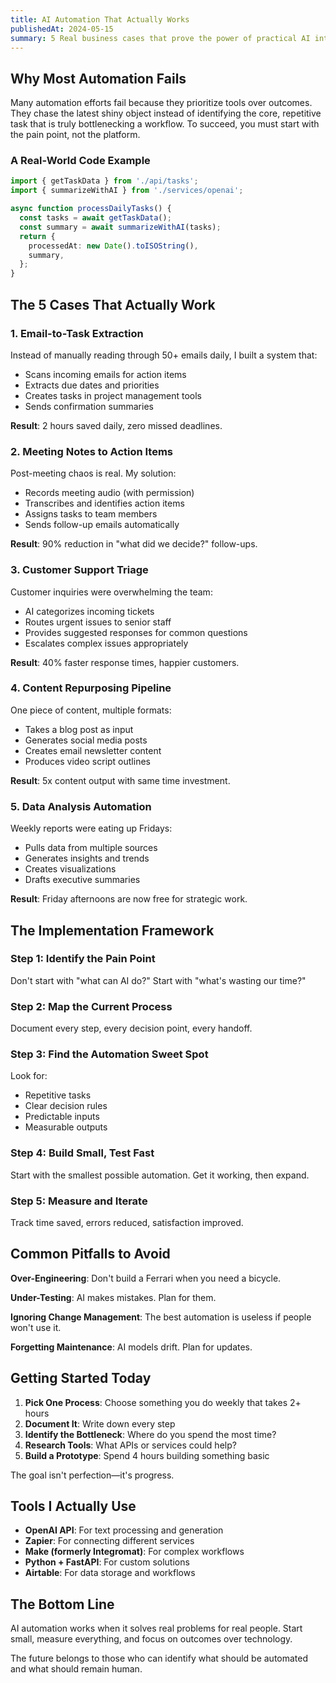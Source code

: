 ```yaml
---
title: AI Automation That Actually Works
publishedAt: 2024-05-15
summary: 5 Real business cases that prove the power of practical AI integration
---
```


## Why Most Automation Fails

Many automation efforts fail because they prioritize tools over outcomes. They chase the latest shiny object instead of identifying the core, repetitive task that is truly bottlenecking a workflow. To succeed, you must start with the pain point, not the platform.

### A Real-World Code Example

```ts
import { getTaskData } from './api/tasks';
import { summarizeWithAI } from './services/openai';

async function processDailyTasks() {
  const tasks = await getTaskData();
  const summary = await summarizeWithAI(tasks);
  return {
    processedAt: new Date().toISOString(),
    summary,
  };
}
```

## The 5 Cases That Actually Work

### 1. Email-to-Task Extraction
Instead of manually reading through 50+ emails daily, I built a system that:
- Scans incoming emails for action items
- Extracts due dates and priorities
- Creates tasks in project management tools
- Sends confirmation summaries

**Result**: 2 hours saved daily, zero missed deadlines.

### 2. Meeting Notes to Action Items
Post-meeting chaos is real. My solution:
- Records meeting audio (with permission)
- Transcribes and identifies action items
- Assigns tasks to team members
- Sends follow-up emails automatically

**Result**: 90% reduction in "what did we decide?" follow-ups.

### 3. Customer Support Triage
Customer inquiries were overwhelming the team:
- AI categorizes incoming tickets
- Routes urgent issues to senior staff
- Provides suggested responses for common questions
- Escalates complex issues appropriately

**Result**: 40% faster response times, happier customers.

### 4. Content Repurposing Pipeline
One piece of content, multiple formats:
- Takes a blog post as input
- Generates social media posts
- Creates email newsletter content
- Produces video script outlines

**Result**: 5x content output with same time investment.

### 5. Data Analysis Automation
Weekly reports were eating up Fridays:
- Pulls data from multiple sources
- Generates insights and trends
- Creates visualizations
- Drafts executive summaries

**Result**: Friday afternoons are now free for strategic work.

## The Implementation Framework

### Step 1: Identify the Pain Point
Don't start with "what can AI do?" Start with "what's wasting our time?"

### Step 2: Map the Current Process
Document every step, every decision point, every handoff.

### Step 3: Find the Automation Sweet Spot
Look for:
- Repetitive tasks
- Clear decision rules
- Predictable inputs
- Measurable outputs

### Step 4: Build Small, Test Fast
Start with the smallest possible automation. Get it working, then expand.

### Step 5: Measure and Iterate
Track time saved, errors reduced, satisfaction improved.

## Common Pitfalls to Avoid

**Over-Engineering**: Don't build a Ferrari when you need a bicycle.

**Under-Testing**: AI makes mistakes. Plan for them.

**Ignoring Change Management**: The best automation is useless if people won't use it.

**Forgetting Maintenance**: AI models drift. Plan for updates.

## Getting Started Today

1. **Pick One Process**: Choose something you do weekly that takes 2+ hours
2. **Document It**: Write down every step
3. **Identify the Bottleneck**: Where do you spend the most time?
4. **Research Tools**: What APIs or services could help?
5. **Build a Prototype**: Spend 4 hours building something basic

The goal isn't perfection—it's progress.

## Tools I Actually Use

- **OpenAI API**: For text processing and generation
- **Zapier**: For connecting different services
- **Make (formerly Integromat)**: For complex workflows
- **Python + FastAPI**: For custom solutions
- **Airtable**: For data storage and workflows

## The Bottom Line

AI automation works when it solves real problems for real people. Start small, measure everything, and focus on outcomes over technology.

The future belongs to those who can identify what should be automated and what should remain human.
